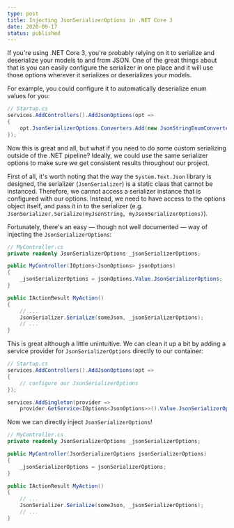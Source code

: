 ```yaml
---
type: post
title: Injecting JsonSerializerOptions in .NET Core 3
date: 2020-09-17
status: published
---
```


If you're using .NET Core 3, you're probably relying on it to serialize and deserialize
your models to and from JSON. One of the great things about that is you can easily
configure the serializer in one place and it will use those options wherever it
serializes or deserializes your models.

For example, you could configure it to automatically deserialize enum values for you:

```cs
// Startup.cs
services.AddControllers().AddJsonOptions(opt =>
{
    opt.JsonSerializerOptions.Converters.Add(new JsonStringEnumConverter());
});
```

Now this is great and all, but what if you need to do some custom serializing outside of
the .NET pipeline? Ideally, we could use the same serializer options to make sure we get
consistent results throughout our project.

First of all, it's worth noting that the way the `System.Text.Json` library is designed,
the serializer (`JsonSerializer`) is a static class that cannot be instanced. Therefore,
we cannot access a serializer instance that is configured with our options. Instead, we
need to have access to the options object itself, and pass it in to the serializer (e.g.
`JsonSerializer.Serialize(myJsonString, myJsonSerializerOptions)`).

Fortunately, there's an easy — though not well documented — way of injecting the
`JsonSerializerOptions`:

```cs
// MyController.cs
private readonly JsonSerializerOptions _jsonSerializerOptions;

public MyController(IOptions<JsonOptions> jsonOptions)
{
    _jsonSerializerOptions = jsonOptions.Value.JsonSerializerOptions;
}

public IActionResult MyAction()
{
    // ...
    JsonSerializer.Serialize(someJson, _jsonSerializerOptions);
    // ...
}
```

This is great although a little unintuitive. We can clean it up a bit by adding a service
provider for `JsonSerializerOptions` directly to our container:

```cs
// Startup.cs
services.AddControllers().AddJsonOptions(opt =>
{
    // configure our JsonSerializerOptions
});

services.AddSingleton(provider =>
    provider.GetService<IOptions<JsonOptions>>().Value.JsonSerializerOptions);
```

Now we can directly inject `JsonSerializerOptions`!

```cs
// MyController.cs
private readonly JsonSerializerOptions _jsonSerializerOptions;

public MyController(JsonSerializerOptions jsonSerializerOptions)
{
    _jsonSerializerOptions = jsonSerializerOptions;
}

public IActionResult MyAction()
{
    // ...
    JsonSerializer.Serialize(someJson, _jsonSerializerOptions);
    // ...
}
```
